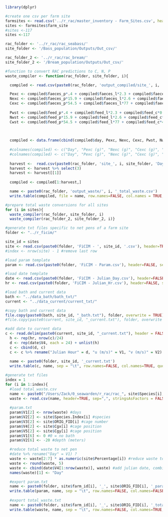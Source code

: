 ```r
library(dplyr)

#create one csv per farm site
farmsites <- read.csv('../r_rac/master_inventory - Farm_Sites.csv', header=TRUE, sep=",")
sites <- farmsites$farm_site
#sites <-117
sites <-117

rac_folder <- '../r_rac/rac_seabass/'
site_folder <- '/Bass_population/Outputs/Out_csv/'

rac_folder_2 <- '../r_rac/rac_bream/'
site_folder_2 <- '/Bream_population/Outputs/Out_csv/'
```

```r
#function to convert RAC predictions to C, N, P
waste_compiler <- function(rac_folder, site_folder, i){

  compiled <- read.csv(paste0(rac_folder, 'output_compiled/site_', i, '_compiled.csv'), header=TRUE, sep=",")

  Pexc <- compiled$faeces_p*.4 + compiled$faeces_l*2.3 + compiled$faeces_c*0
  Nexc <- compiled$faeces_p*15.9 + compiled$faeces_l*2.6 + compiled$faeces_c*0
  Cexc <- compiled$faeces_p*54.5 + compiled$faeces_l*77 + compiled$faeces_c*40
  
  Pwst <- compiled$feed_p*.4 + compiled$feed_l*2.3 + compiled$feed_c*0
  Nwst <- compiled$feed_p*15.9 + compiled$feed_l*2.6 + compiled$feed_c*0
  Cwst <- compiled$feed_p*54.5 + compiled$feed_l*77 + compiled$feed_c*40
  

  
  compiled <- data.frame(cbind(compiled$day, Pexc, Nexc, Cexc, Pwst, Nwst, Cwst))
  
  #colnames(compiled) <- c("Day", "Pexc (g)", "Nexc (g)", "Cexc (g)", "Pwst (g)", "Nwst (g)", "Cwst (g)")
  #colnames(compiled) <- c("Day", "Pexc (g)", "Nexc (g)", "Cexc (g)", "Pwst (g)", "Nwst (g)", "Cwst (g)")
  
  harvest <-  read.csv(paste0(rac_folder, 'site_', i, site_folder, 'Days_to_commercial_size.csv'))
  harvest <- harvest %>% select(3)
  harvest <- harvest[[1]]
  
  compiled <- compiled[1:harvest,] 

  name <- paste0(rac_folder, 'output_waste/', i, '_total_waste.csv')
  write.table(compiled, file = name, row.names=FALSE, col.names = TRUE, sep=",")}

#prepare total waste conversions for all sites
for (i in sites){
  waste_compiler(rac_folder, site_folder, i)
  waste_compiler(rac_folder_2, site_folder_2, i)}
```

```r
#generate txt files specific to net pens of a farm site
folder <- "../r_ficim/"

site_id = sites
site <- read.csv(paste0(folder, 'FiCIM - ', site_id, '.csv'), header=TRUE, sep=",", stringsAsFactors = FALSE)
#index <- nrow(site) - 1 #remove last row

#load param template
param <- read.csv(paste0(folder, 'FiCIM - Param.csv'), header=FALSE, sep=",", stringsAsFactors = FALSE)

#load date template
date <- read.csv(paste0(folder, 'FiCIM - Julian_Day.csv'), header=FALSE, sep=",", stringsAsFactors = FALSE)
hr <- read.csv(paste0(folder, 'FiCIM - Julian_Hr.csv'), header=FALSE, sep=",", stringsAsFactors = FALSE)

#load bath and current data
bath <- "../data_bath/bath_txt/"
current <- "../data_current/current_txt/"

#copy bath and current data
file.copy(paste0(bath, site_id, "_bath.txt"), folder, overwrite = TRUE) #xport bath
#file.copy(paste0(current, site_id, "_current.txt"), folder, overwrite = TRUE) #export current

#add date to current data
c <- read.delim(paste0(current, site_id, "_current.txt"), header = FALSE, sep = "\t")
  h <- rep(hr, nrow(c)/24)
  d <- rep(date$V4, each = 24) + unlist(h)
  c <- cbind(d, c)
  c <- c %>% rename("Julian Hour" = d, "u (m/s)" = V1, "v (m/s)" = V2)
  
  name <- paste0(folder, site_id, '_current.txt')
  write.table(c, name, sep = "\t", row.names=FALSE, col.names=TRUE, quote = FALSE)
```

```r
#generate txt files
index = 1
for (i in 1:index){
  #load total_waste.csv
  name <- paste0("/Users/Zack/0_seawarden/r_rac/rac_", site$Species[i], '/output_waste/', site$farm_id[i], '_total_waste.csv')
  waste <- read.csv(name, header=TRUE, sep=",", stringsAsFactors = FALSE)
  
  #param.txt
  param$V1[2] <- nrow(waste) #days
  param$V2[2] <- site$Species.Index[i] #species
  param$V3[2] <- site$ORIG_FID[i] #cage number
  param$V4[2] <- site$Cgx[i] #cage position
  param$V5[2] <- site$Cgy[i] #cage position
  param$V1[6] <- 0 #0 = no bath
  param$V2[6] <- -20 #depth (meters)

  #reduce total waste to net pen
  #date %>% rename("Day" = V1) ?
  waste <- waste[2:7] * as.numeric(site$Percentage[i]) #reduce waste total to net pen size
  waste <- round(waste, 5)
  waste <- cbind(date$V4[1:nrow(waste)], waste) #add julian date, combine with waste
  names(waste)[1] <- "Day"

  #export param.txt
  name <- paste0(folder, site$farm_id[i], '_', site$ORIG_FID[i], '_param_', site$Species[i], '.txt')
  write.table(param, name, sep = "\t", row.names=FALSE, col.names=FALSE, quote = FALSE)
  
  #export total_waste.txt
  name <- paste0(folder, site$farm_id[i], '_', site$ORIG_FID[i], '_total_waste_', site$Species[i], '.txt')
  write.table(waste, name, sep = "\t", row.names=FALSE, col.names=TRUE, quote = FALSE)}
```
